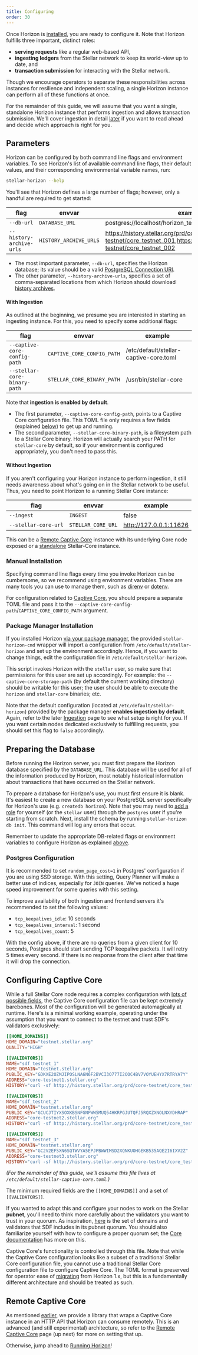 ```yaml
---
title: Configuring
order: 30
---
```




Once Horizon is [installed](./installing.mdx), you are ready to configure it. Note that Horizon fulfills three important, distinct roles: 

  - **serving requests** like a regular web-based API, 
  - **ingesting ledgers** from the Stellar network to keep its world-view up to date, and 
  - **transaction submission** for interacting with the Stellar network. 

Though we encourage operators to separate these responsibilities across instances for resilience and independent scaling, a single Horizon instance can perform all of these functions at once.

For the remainder of this guide, we will assume that you want a single, standalone Horizon instance that performs ingestion and allows transaction submission. We'll cover ingestion in detail [later](./ingestion.mdx) if you want to read ahead and decide which approach is right for you.


## Parameters

Horizon can be configured by both command line flags and environment variables. To see Horizon's list of available command line flags, their default values, and their corresponding environmental variable names, run:

<CodeExample>

```bash
stellar-horizon --help
```

</CodeExample>

You'll see that Horizon defines a large number of flags; however, only a handful are required to get started:

| flag | envvar | example |
| ---- | ------ | ------- |
| `--db-url` | `DATABASE_URL` | postgres://localhost/horizon_testnet |
| `--history-archive-urls` | `HISTORY_ARCHIVE_URLS` | https://history.stellar.org/prd/core-testnet/core_testnet_001,https://history.stellar.org/prd/core-testnet/core_testnet_002 |

  - The most important parameter, `--db-url`, specifies the Horizon database; its value should be a valid [PostgreSQL Connection URI](http://www.postgresql.org/docs/9.6/static/libpq-connect.html#AEN46025).
  - The other parameter, `--history-archive-urls`, specifies a set of comma-separated locations from which Horizon should download [history archives](../run-core-node/publishing-history-archives.mdx).

#### With Ingestion
As outlined at the beginning, we presume you are interested in starting an ingesting instance. For this, you need to specify some additional flags:

| flag | envvar | example |
| ---- | ------ | ------- |
| `--captive-core-config-path` | `CAPTIVE_CORE_CONFIG_PATH` | /etc/default/stellar-captive-core.toml |
| `--stellar-core-binary-path` | `STELLAR_CORE_BINARY_PATH` | /usr/bin/stellar-core |

Note that **ingestion is enabled by default**.

  - The first parameter, `--captive-core-config-path`, points to a Captive Core configuration file. This TOML file only requires a few fields (explained [below](#configuring-captive-core)) to get up and running.
  - The second parameter, `--stellar-core-binary-path`, is a filesystem path to a Stellar Core binary. Horizon will actually search your PATH for `stellar-core` by default, so if your environment is configured appropriately, you don't need to pass this.

#### Without Ingestion
If you aren't configuring your Horizon instance to perform ingestion, it still needs awareness about what's going on in the Stellar network to be useful. Thus, you need to point Horizon to a running Stellar Core instance:

| flag | envvar | example |
| ---- | ------ | ------- |
| `--ingest` | `INGEST` | false |
| `--stellar-core-url` | `STELLAR_CORE_URL` | http://127.0.0.1:11626 |

This can be a [Remote Captive Core](./remote-core.mdx) instance with its underlying Core node exposed or a [standalone](../run-core-node/) Stellar-Core instance.

### Manual Installation

Specifying command line flags every time you invoke Horizon can be cumbersome, so we recommend using environment variables. There are many tools you can use to manage them, such as [direnv](http://direnv.net/) or [dotenv](https://github.com/bkeepers/dotenv).

For configuration related to [Captive Core](#configuring-captive-core), you should prepare a separate TOML file and pass it to the `--captive-core-config-path`/`CAPTIVE_CORE_CONFIG_PATH` argument.

### Package Manager Installation

If you installed Horizon [via your package manager](./installing.mdx#package-manager), the provided `stellar-horizon-cmd` wrapper will import a configuration from `/etc/default/stellar-horizon` and set up the environment accordingly. Hence, if you want to change things, edit the configuration file in `/etc/default/stellar-horizon`.

<Alert>

This script invokes Horizon with the `stellar` user, so make sure that permissions for this user are set up accordingly. For example: the `--captive-core-storage-path` (by default the current working directory) should be writable for this user; the user should be able to execute the `horizon` and `stellar-core` binaries; etc.

</Alert>

Note that the default configuration (located at `/etc/default/stellar-horizon`) provided by the package manager **enables ingestion by default**. Again, refer to the later [Ingestion](./ingestion.mdx) page to see what setup is right for you. If you want certain nodes dedicated exclusively to fulfilling requests, you should set this flag to `false` accordingly.


## Preparing the Database

Before running the Horizon server, you must first prepare the Horizon database specified by the `DATABASE_URL`. This database will be used for all of the information produced by Horizon, most notably historical information about transactions that have occurred on the Stellar network.

To prepare a database for Horizon's use, you must first ensure it is blank. It's easiest to create a new database on your PostgreSQL server specifically for Horizon's use (e.g. `createdb horizon`). Note that you may need to [add a role](https://www.postgresql.org/docs/9.6/sql-createrole.html) for yourself (or the `stellar` user) through the `postgres` user if you're starting from scratch. Next, install the schema by running `stellar-horizon db init`. This command will log any errors that occur.

Remember to update the appropriate DB-related flags or environment variables to configure Horizon as explained [above](#parameters).

### Postgres Configuration

It is recommended to set `random_page_cost=1` in Postgres' configuration if you are using SSD storage. With this setting, Query Planner will make a better use of indices, especially for `JOIN` queries. We've noticed a huge speed improvement for some queries with this setting.

To improve availability of both ingestion and frontend servers it's recommended to set the following values:

  * `tcp_keepalives_idle`: 10 seconds
  * `tcp_keepalives_interval`: 1 second
  * `tcp_keepalives_count`: 5

With the config above, if there are no queries from a given client for 10 seconds, Postgres should start sending TCP keepalive packets. It will retry 5 times every second. If there is no response from the client after that time it will drop the connection.


## Configuring Captive Core

While a full Stellar Core node requires a complex configuration with [lots of possible fields](https://github.com/stellar/stellar-core/blob/master/docs/stellar-core_example.cfg), the Captive Core configuration file can be kept extremely barebones. Most of the configuration will be generated automagically at runtime. Here's is a minimal working example, operating under the assumption that you want to connect to the testnet and trust SDF's validators exclusively:

<CodeExample>

```toml
[[HOME_DOMAINS]]
HOME_DOMAIN="testnet.stellar.org"
QUALITY="HIGH"

[[VALIDATORS]]
NAME="sdf_testnet_1"
HOME_DOMAIN="testnet.stellar.org"
PUBLIC_KEY="GDKXE2OZMJIPOSLNA6N6F2BVCI3O777I2OOC4BV7VOYUEHYX7RTRYA7Y"
ADDRESS="core-testnet1.stellar.org"
HISTORY="curl -sf http://history.stellar.org/prd/core-testnet/core_testnet_001/{0} -o {1}"

[[VALIDATORS]]
NAME="sdf_testnet_2"
HOME_DOMAIN="testnet.stellar.org"
PUBLIC_KEY="GCUCJTIYXSOXKBSNFGNFWW5MUQ54HKRPGJUTQFJ5RQXZXNOLNXYDHRAP"
ADDRESS="core-testnet2.stellar.org"
HISTORY="curl -sf http://history.stellar.org/prd/core-testnet/core_testnet_002/{0} -o {1}"

[[VALIDATORS]]
NAME="sdf_testnet_3"
HOME_DOMAIN="testnet.stellar.org"
PUBLIC_KEY="GC2V2EFSXN6SQTWVYA5EPJPBWWIMSD2XQNKUOHGEKB535AQE2I6IXV2Z"
ADDRESS="core-testnet3.stellar.org"
HISTORY="curl -sf http://history.stellar.org/prd/core-testnet/core_testnet_003/{0} -o {1}"
```

</CodeExample>

_(For the remainder of this guide, we'll assume this file lives at `/etc/default/stellar-captive-core.toml`.)_

The minimum required fields are the `[[HOME_DOMAINS]]` and a set of `[[VALIDATORS]]`.

If you wanted to adapt this and configure your nodes to work on the Stellar **pubnet**, you'll need to think more carefully about the validators you want to trust in your quorum. As inspiration, [here](https://github.com/stellar/go/blob/master/services/horizon/docker/stellar-core-pubnet.cfg#L15-L202) is the set of domains and validators that SDF includes in its pubnet quorum. You should also familiarize yourself with how to configure a proper quorum set; the [Core documentation](../run-core-node/configuring.mdx#choosing-your-quorum-set) has more on this.

Captive Core's functionality is controlled through this file. Note that while the Captive Core configuration looks like a subset of a traditional Stellar Core configuration file, you cannot use a traditional Stellar Core configuration file to configure Captive Core. The TOML format is preserved for operator ease of [migrating](./migrating.mdx) from Horizon 1.x, but this is a fundamentally different architecture and should be treated as such.


## Remote Captive Core

As mentioned [earlier](./installing.mdx#installing-remote-captive-core), we provide a library that wraps a Captive Core instance in an HTTP API that Horizon can consume remotely. This is an advanced (and still experimental) architecture, so refer to the [Remote Captive Core](./remote-core.mdx) page (up next) for more on setting that up.

Otherwise, jump ahead to [Running Horizon](./running.mdx)!
